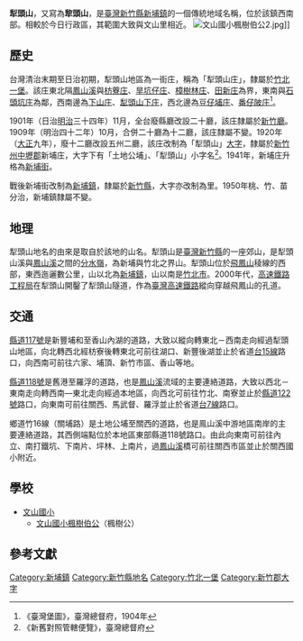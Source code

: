 {{noteTA　
|1 = zh-cn:庄; zh-hk:庄; zh-tw:庄;
}}
'''犁頭山'''，又寫為'''犂頭山'''，是[[臺灣|臺灣]][[新竹縣|新竹縣]][[新埔鎮|新埔鎮]]的一個傳統地域名稱，位於該鎮西南部。相較於今日行政區，其範圍大致與文山里相近。
[[File:文山國小楓樹伯公2.jpg|thumb]]]]

==歷史==
台灣清治末期至日治初期，犁頭山地區為一街庄，稱為「犁頭山庄」，隸屬於[[竹北一堡|竹北一堡]]。該庄東北隔[[鳳山溪|鳳山溪]]與[[枋寮_(新竹縣)|枋藔庄]]、[[旱坑仔庄|旱坑仔庄]]、[[樟樹林_(新竹縣)|樟樹林庄]]、[[田新庄|田新庄]]為界，東南與[[石頭坑_(新竹縣)|石頭坑庄]]為鄰，西南邊為[[下山庄|下山庄]]、[[犁頭山下庄|犁頭山下庄]]，西北邊為[[豆仔埔庄|豆仔埔庄]]、[[番仔陂庄|番仔陂庄]]<ref>《臺灣堡圖》，臺灣總督府，1904年</ref>。

1901年（日治[[明治|明治]]三十四年）11月，全台廢縣廳改設二十廳，該庄隸屬於[[新竹廳|新竹廳]]。1909年（明治四十二年）10月，合併二十廳為十二廳，該庄隸屬不變。1920年（[[大正|大正]]九年），廢十二廳改設五州二廳，該庄改制為「犁頭山」[[大字|大字]]，隸屬於[[新竹州|新竹州]][[中壢郡|中壢郡]]新埔庄，大字下有「土地公埔」、「犁頭山」小字名<ref>《新舊對照管轄便覽》，臺灣總督府</ref>。1941年，新埔庄升格為[[新埔街|新埔街]]。

戰後新埔街改制為[[新埔鎮|新埔鎮]]，隸屬於[[新竹縣|新竹縣]]，大字亦改制為里。1950年桃、竹、苗分治，新埔鎮隸屬不變。

==地理==

犁頭山地名的由來是取自於該地的山名。犁頭山是[[臺灣|臺灣]][[新竹縣|新竹縣]]的一座郊山，是犁頭山溪與[[鳳山溪|鳳山溪]]之間的[[分水嶺|分水嶺]]，為新埔與竹北之界山。犁頭山位於[[飛鳳山_(新竹縣)|飛鳳山]]稜線的西部，東西迤邐數公里，山以北為[[新埔鎮|新埔鎮]]，山以南是[[竹北市|竹北市]]。2000年代，[[交通部高速鐵路工程局|高速鐵路工程局]]在犁頭山開鑿了犁頭山隧道，作為[[臺灣高速鐵路|臺灣高速鐵路]]縱向穿越飛鳳山的孔道。

==交通==
[[縣道117號|縣道117號]]是新豐埔和至香山內湖的道路，大致以縱向轉東北－西南走向經過犁頭山地區，向北轉西北經枋寮後轉東北可前往湖口、新豐後湖並止於省道[[台15線|台15線]]路口，向西南可前往六家、埔頂、新竹市區、香山等地。

[[縣道118號|縣道118號]]是舊港至羅浮的道路，也是[[鳳山溪|鳳山溪]]流域的主要連絡道路，大致以西北－東南走向轉西南—東北走向經過本地區，向西北可前往竹北、南寮並止於[[縣道122號|縣道122號]]路口，向東南可前往關西、馬武督、羅浮並止於省道[[台7線|台7線]]路口。

鄉道竹16線（關埔路）是土地公埔至關西的道路，也是鳯山溪中游地區南岸的主要連絡道路，其西側端點位於本地區東部縣道118號路口。由此向東南可前往內立、南打鐵坑、下南片、坪林、上南片，過[[鳳山溪|鳳山溪]]橋可前往關西市區並止於關西國小附近。

==學校==
*[[文山國小|文山國小]]
**[[文山國小楓樹伯公|文山國小楓樹伯公]]（楓樹公）

==參考文獻==
{{reflist}}

{{新竹郡}}

[[Category:新埔鎮|Category:新埔鎮]]
[[Category:新竹縣地名|Category:新竹縣地名]]
[[Category:竹北一堡|Category:竹北一堡]]
[[Category:新竹郡大字|Category:新竹郡大字]]